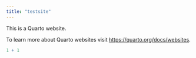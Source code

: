 ```yaml
---
title: "testsite"
---
```


This is a Quarto website.

To learn more about Quarto websites visit <https://quarto.org/docs/websites>.

```r
1 + 1
```
